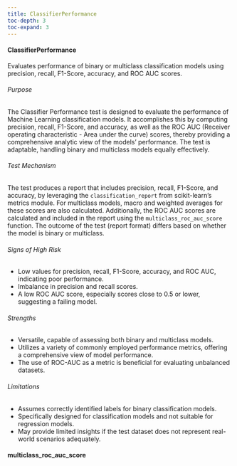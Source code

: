 ```yaml
---
title: ClassifierPerformance
toc-depth: 3
toc-expand: 3
---
```








#### ClassifierPerformance

Evaluates performance of binary or multiclass classification models using precision, recall, F1-Score, accuracy,
and ROC AUC scores.

###### Purpose

The Classifier Performance test is designed to evaluate the performance of Machine Learning classification models.
It accomplishes this by computing precision, recall, F1-Score, and accuracy, as well as the ROC AUC (Receiver
operating characteristic - Area under the curve) scores, thereby providing a comprehensive analytic view of the
models' performance. The test is adaptable, handling binary and multiclass models equally effectively.

###### Test Mechanism

The test produces a report that includes precision, recall, F1-Score, and accuracy, by leveraging the
`classification_report` from scikit-learn's metrics module. For multiclass models, macro and weighted averages for
these scores are also calculated. Additionally, the ROC AUC scores are calculated and included in the report using
the `multiclass_roc_auc_score` function. The outcome of the test (report format) differs based on whether the model
is binary or multiclass.

###### Signs of High Risk

- Low values for precision, recall, F1-Score, accuracy, and ROC AUC, indicating poor performance.
- Imbalance in precision and recall scores.
- A low ROC AUC score, especially scores close to 0.5 or lower, suggesting a failing model.

###### Strengths

- Versatile, capable of assessing both binary and multiclass models.
- Utilizes a variety of commonly employed performance metrics, offering a comprehensive view of model performance.
- The use of ROC-AUC as a metric is beneficial for evaluating unbalanced datasets.

###### Limitations

- Assumes correctly identified labels for binary classification models.
- Specifically designed for classification models and not suitable for regression models.
- May provide limited insights if the test dataset does not represent real-world scenarios adequately.




 
#### multiclass_roc_auc_score

 